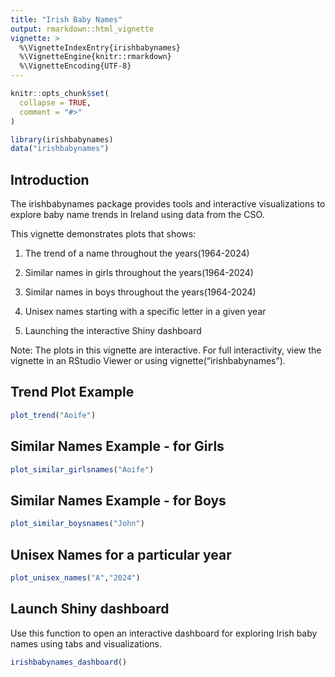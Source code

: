 ```yaml
---
title: "Irish Baby Names"
output: rmarkdown::html_vignette
vignette: >
  %\VignetteIndexEntry{irishbabynames}
  %\VignetteEngine{knitr::rmarkdown}
  %\VignetteEncoding{UTF-8}
---
```


```r
knitr::opts_chunk$set(
  collapse = TRUE,
  comment = "#>"
)
```

```r
library(irishbabynames)
data("irishbabynames")
```


## Introduction

The irishbabynames package provides tools and interactive visualizations to explore baby name trends in Ireland using data from the CSO.

This vignette demonstrates plots that shows:

  1. The trend of a name throughout the years(1964-2024)
  
  2. Similar names in girls throughout the years(1964-2024)
  
  3. Similar names in boys throughout the years(1964-2024)
  
  4. Unisex names starting with a specific letter in a given year
  
  5. Launching the interactive Shiny dashboard
  
  
Note: The plots in this vignette are interactive. For full interactivity, view the vignette in an RStudio Viewer or using vignette("irishbabynames").
  
  
## Trend Plot Example

```r
plot_trend("Aoife")
```

## Similar Names Example - for Girls

```r
plot_similar_girlsnames("Aoife")
```

## Similar Names Example - for Boys

```r
plot_similar_boysnames("John")
```

## Unisex Names for a particular year

```r
plot_unisex_names("A","2024")
```

## Launch Shiny dashboard

Use this function to open an interactive dashboard for exploring Irish baby names using tabs and visualizations.

```r
irishbabynames_dashboard()
```


